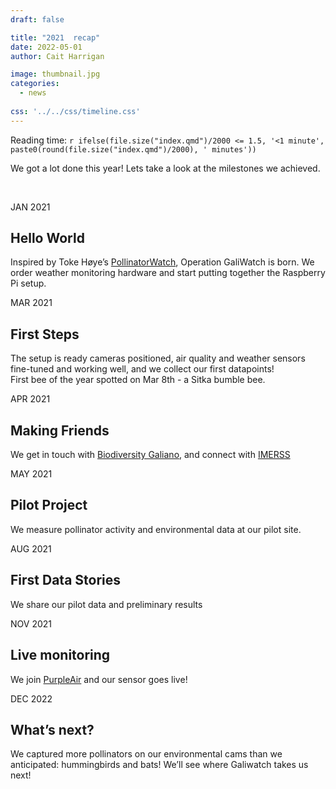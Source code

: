 ```yaml
---
draft: false

title: "2021  recap"
date: 2022-05-01
author: Cait Harrigan

image: thumbnail.jpg
categories:
  - news
  
css: '../../css/timeline.css'
---
```


Reading time: `r ifelse(file.size("index.qmd")/2000 <= 1.5, '<1 minute', paste0(round(file.size("index.qmd")/2000), ' minutes'))`

We got a lot done this year! Lets take a look at the milestones we achieved. 

<br>


<link rel="stylesheet" href="//use.fontawesome.com/releases/v5.0.13/css/all.css">

<div class="timeline">
<div class="timecontainer left">
  <div class="date">JAN 2021</div>
  <i class="icon fa fa-lightbulb"></i>
  <div class="content">
  <h2>Hello World</h2>
  <p>Inspired by Toke Høye’s [PollinatorWatch](https://www.zooniverse.org/projects/tokehoye/pollinatorwatch), Operation GaliWatch is born. We order weather monitoring hardware and start putting together the Raspberry Pi setup.</p>
  </div>
</div>

<div class="timecontainer right">
  <div class="date">MAR 2021</div>
  <i class="icon fa fa-walking"></i>
  <div class="content">
  <h2>First Steps</h2>
  <p>The setup is ready cameras positioned, air quality and weather sensors fine-tuned and working well, and we collect our first datapoints!  
   First bee of the year spotted on Mar 8th - a Sitka bumble bee. </p>
  </div>
</div>

<div class="timecontainer left">
  <div class="date">APR 2021</div>
  <i class="icon fa fa-users"></i>
  <div class="content">
  <h2>Making Friends</h2>
  <p>We get in touch with [Biodiversity Galiano](https://biogaliano.org/), and connect with [IMERSS](https://imerss.org/)</p>
  </div>
</div>

<div class="timecontainer right">
  <div class="date">MAY 2021</div>
  <i class="icon fab fa-pagelines"></i>
  <div class="content">
  <h2>Pilot Project</h2>
  <p>We measure pollinator activity and environmental data at our pilot site. </p>
  </div>
</div>

<div class="timecontainer left">
  <div class="date">AUG 2021</div>
  <i class="icon fas fa-comments"></i>
  <div class="content">
  <h2>First Data Stories</h2>
  <p>We share our pilot data and preliminary results</p>
  </div>
</div>

<div class="timecontainer right">
  <div class="date">NOV 2021</div>
  <i class="icon fas fa-cloud"></i>
  <div class="content">
  <h2>Live monitoring</h2>
  <p>We join [PurpleAir](https://www.purpleair.com/map?opt=1/mAQI/a10/cC0&select=108166#11.51/49.2241/-123.088) and our sensor goes live!</p>
  </div>
</div>

<div class="timecontainer left">
  <div class="date">DEC 2022</div>
  <i class="icon fas fa-camera"></i>
  <div class="content">
  <h2>What's next?</h2>
  <p>We captured more pollinators on our environmental cams than we anticipated: hummingbirds and bats! We'll see where Galiwatch takes us next! </p>
  </div>
</div>


</div> 


